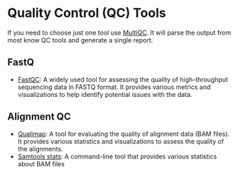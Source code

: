 # Quality Control (QC) Tools 

If you need to choose just one tool use [MultiQC](https://multiqc.info/).
It will parse the output from most know QC tools and generate a single report.


## FastQ 
- [FastQC](https://www.bioinformatics.babraham.ac.uk/projects/fastqc/): A widely used tool for assessing the quality of high-throughput sequencing data in FASTQ format. It provides various metrics and visualizations to help identify potential issues with the data.

## Alignment QC
- [Qualimap](http://qualimap.bioinfo.cipf.es/): A tool for evaluating the quality of alignment data (BAM files). It provides various statistics and visualizations to assess the quality of the alignments.
- [Samtools stats](http://www.htslib.org/doc/samtools-stats.html): A command-line tool that provides various statistics about BAM files
